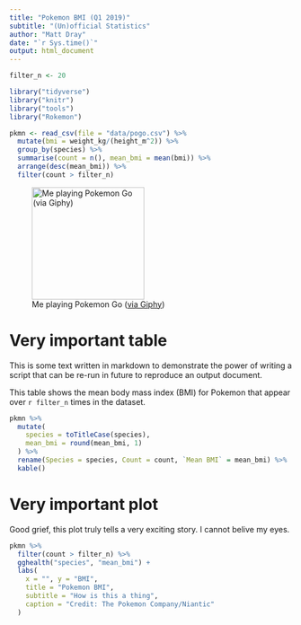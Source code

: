 ```yaml
---
title: "Pokemon BMI (Q1 2019)"
subtitle: "(Un)official Statistics"
author: "Matt Dray"
date: "`r Sys.time()`"
output: html_document
---
```


```r
filter_n <- 20

library("tidyverse")
library("knitr")
library("tools")
library("Rokemon")

pkmn <- read_csv(file = "data/pogo.csv") %>% 
  mutate(bmi = weight_kg/(height_m^2)) %>% 
  group_by(species) %>%
  summarise(count = n(), mean_bmi = mean(bmi)) %>%
  arrange(desc(mean_bmi)) %>% 
  filter(count > filter_n)
```

![Me playing Pokemon Go ([via Giphy](https://giphy.com/gifs/pokemon-pokemongo-lookhuman-l0MYyWeUGYVl5iA8w))](https://media.giphy.com/media/l0MYyWeUGYVl5iA8w/giphy.gif){width=200}

# Very important table

This is some text written in markdown to demonstrate the power of writing a script that can be re-run in future to reproduce an output document.

This table shows the mean body mass index (BMI) for Pokemon that appear over `r filter_n` times in the dataset.

```r
pkmn %>% 
  mutate(
    species = toTitleCase(species),
    mean_bmi = round(mean_bmi, 1)
  ) %>% 
  rename(Species = species, Count = count, `Mean BMI` = mean_bmi) %>%
  kable()
```

# Very important plot

Good grief, this plot truly tells a very exciting story. I cannot belive my eyes.

```r
pkmn %>%
  filter(count > filter_n) %>%
  gghealth("species", "mean_bmi") +
  labs(
    x = "", y = "BMI",
    title = "Pokemon BMI",
    subtitle = "How is this a thing",
    caption = "Credit: The Pokemon Company/Niantic"
  )
```
